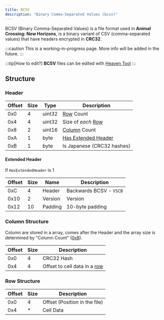 ```yaml
---
title: BCSV
description: "Binary Comma-Separated Values (bcsv)"
---
```


BCSV (Binary Comma-Separated Values) is a file format used in **Animal Crossing: New Horizons**, is a binary variant of CSV (comma-separated values) that have headers encrypted in **CRC32**.

:::caution
This is a working-in-progress page. More info will be added in the future.
:::

:::tip[How to edit?]
**BCSV** files can be edited with [Heaven Tool](https://github.com/acnhmodding/HeavenTool)
:::

## Structure
### Header
| Offset | Size | Type | Description | 
| ------ | ---- | ---- | ----------- | 
| 0x0  | 4 | uint32 | [Row](#row-structure) Count |
| 0x4  | 4 | uint32 | Size of _each_ [Row](#row-structure) |
| 0x8  | 2 | uint16 | [Column](#column-structure) Count |
| 0xA  | 1 | byte | [Has Extended Header](#extended-header) |
| 0xB  | 1 | byte | Is Japanese (CRC32 hashes)|

#### Extended Header
If `HasExtendedHeader` is 1

| Offset | Size | Name | Description |
| ------ | ---- | ---- | ----------- |
| 0xC  | 4 | Header | Backwards BCSV - `VSCB` |
| 0x10 | 2 | Version | Version |
| 0x12 | 10 | Padding | 10-byte padding |

### Column Structure
Column are stored in a array, comes after the Header and the array size is determined by "Column Count" ([0x8](#header)).

| Offset | Size | Description | 
| ------ | ---- | ----------- |
| 0x0 | 4 | CRC32 Hash |
| 0x4 | 4 | Offset to cell data in a [row](#row-structure) |

### Row Structure
| Offset | Size | Description | 
| ------ | ---- | ----------- |
| 0x0 | 4 | Offset (Position in the file) |
| 0x4 | * | Cell Data |
